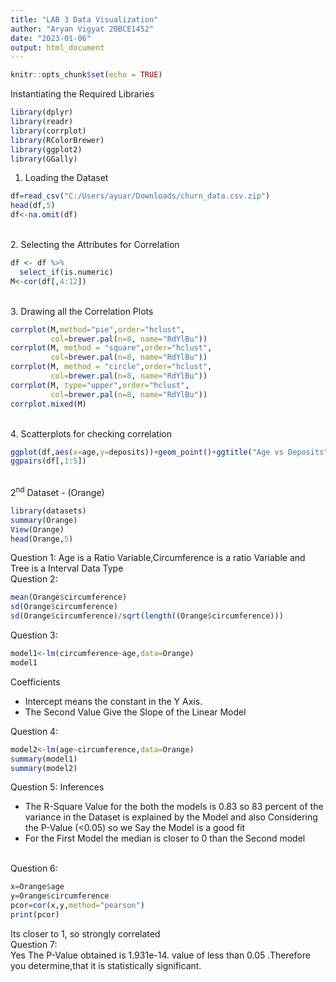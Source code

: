 ```yaml
---
title: "LAB 3 Data Visualization"
author: "Aryan Vigyat 20BCE1452"
date: "2023-01-06"
output: html_document
---
```


```r
knitr::opts_chunk$set(echo = TRUE)
```

Instantiating the Required Libraries<br>
```r
library(dplyr)
library(readr)
library(corrplot)
library(RColorBrewer)
library(ggplot2)
library(GGally)
```

1. Loading the Dataset
```r
df=read_csv("C:/Users/ayuar/Downloads/churn_data.csv.zip")
head(df,5)
df<-na.omit(df)
```
<br>
2. Selecting the Attributes for Correlation
```r
df <- df %>%
  select_if(is.numeric)
M<-cor(df[,4:12])
```
<br>
3. Drawing all the Correlation Plots
```r
corrplot(M,method="pie",order="hclust",
         col=brewer.pal(n=8, name="RdYlBu"))
corrplot(M, method = "square",order="hclust",
         col=brewer.pal(n=8, name="RdYlBu"))
corrplot(M, method = "circle",order="hclust",
         col=brewer.pal(n=8, name="RdYlBu"))
corrplot(M, type="upper",order="hclust",
         col=brewer.pal(n=8, name="RdYlBu"))
corrplot.mixed(M)

```
<br>
4. Scatterplots for checking correlation
```r
ggplot(df,aes(x=age,y=deposits))+geom_point()+ggtitle("Age vs Deposits")+xlab("Age")+ylab("Deposits")
ggpairs(df[,1:5])

```
<br>
2<sup>nd</sup> Dataset - (Orange)

```r
library(datasets)
summary(Orange)
View(Orange)
head(Orange,5)
```
Question 1: Age is a Ratio Variable,Circumference is a ratio Variable and Tree is a Interval Data Type
<br>
Question 2:
```r
mean(Orange$circumference)
sd(Orange$circumference)
sd(Orange$circumference)/sqrt(length((Orange$circumference)))
```
Question 3:
<br>
```r
model1<-lm(circumference~age,data=Orange)
model1
```
Coefficients 
<ul>
  <li>Intercept means the constant in the Y Axis.</li>
  <li>The Second Value Give the Slope of the Linear Model</li>
</ul>
Question 4:
<br>
```r
model2<-lm(age~circumference,data=Orange)
summary(model1)
summary(model2)
```
Question 5:
Inferences
<ul>
  <li>The R-Square Value for the both the models is 0.83 so 83 percent of the variance in the Dataset is explained by the Model and also Considering the P-Value (<0.05) so we Say the Model is a good fit</li>
  <li>For the First Model the median is closer to 0 than the Second model</li>
</ul>
<br>
Question 6:
<br>
```r
x=Orange$age
y=Orange$circumference
pcor=cor(x,y,method="pearson")
print(pcor)
```
Its closer to 1, so strongly correlated
<br>
Question 7:<br>
Yes The P-Value obtained is 1.931e-14. value of less than 0.05 .Therefore you determine,that it is statistically significant.

